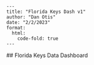     ---
    title: "Florida Keys Dash v1"
    author: "Dan Otis"
    date: "2/2/2023"
    format: 
      html:
        code-fold: true
    ---

\## Florida Keys Data Dashboard
